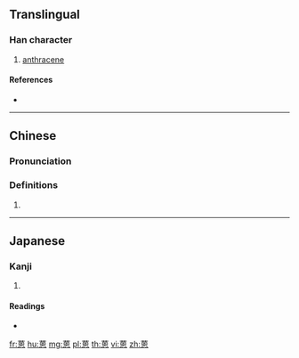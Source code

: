 {{character info/new}}
==Translingual==

===Han character===
{{Han char|rn=140|rad=艸|as=10|sn=16|four=|canj=TWKP}}

# [[anthracene]]

====References====
* {{Han ref|kx=1050.200|dkj=31629|hdz=53263.180|uh=84BD|ud=33981}}

----

==Chinese==
{{zh-forms}}

===Pronunciation===
{{zh-pron
|m=ēn
|cat=
}}

===Definitions===
{{zh-hanzi}}

# {{rfdef|zh}}

----

==Japanese==

===Kanji===
{{ja-kanji|grade=|rs=艸10}}

# {{defn|lang=ja|sort=艸10}}

====Readings====
* {{ja-readings|on=[[おん]] (on)|kun=|nanori=}}

[[fr:蒽]]
[[hu:蒽]]
[[mg:蒽]]
[[pl:蒽]]
[[th:蒽]]
[[vi:蒽]]
[[zh:蒽]]
